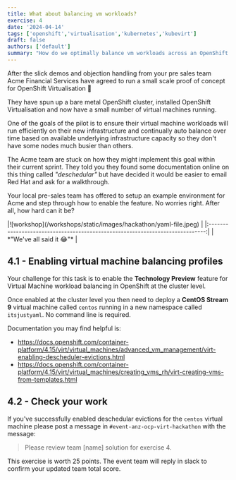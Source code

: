 ```yaml
---
title: What about balancing vm workloads?
exercise: 4
date: '2024-04-14'
tags: ['openshift','virtualisation','kubernetes','kubevirt']
draft: false
authors: ['default']
summary: "How do we optimally balance vm workloads across an OpenShift cluster?"
---
```


After the slick demos and objection handling from your pre sales team Acme Financial Services have agreed to run a small scale proof of concept for OpenShift Virtualisation 🎉

They have spun up a bare metal OpenShift cluster, installed OpenShift Virtualisation and now have a small number of virtual machines running.

One of the goals of the pilot is to ensure their virtual machine workloads will run efficiently on their new infrastructure and continually auto balance over time based on available underlying infrastructure capacity so they don't have some nodes much busier than others.

The Acme team are stuck on how they might implement this goal within their current sprint. They told you they found some documentation online on this thing called *"deschedular"* but have decided it would be easier to email Red Hat and ask for a walkthrough.

Your local pre-sales team has offered to setup an example environment for Acme and step through how to enable the feature. No worries right. After all, how hard can it be?

<Zoom>
|![workshop](/workshops/static/images/hackathon/yaml-file.jpeg)                 | 
|:-----------------------------------------------------------------------------:|
| *"We've all said it 😂"*                                                      |
</Zoom>


## 4.1 - Enabling virtual machine balancing profiles

Your challenge for this task is to enable the **Technology Preview** feature for Virtual Machine workload balancing in OpenShift at the cluster level.

Once enabled at the cluster level you then need to deploy a **CentOS Stream 9** virtual machine called `centos` running in a new namespace called `itsjustyaml`. No command line is required.

Documentation you may find helpful is:
- https://docs.openshift.com/container-platform/4.15/virt/virtual_machines/advanced_vm_management/virt-enabling-descheduler-evictions.html
- https://docs.openshift.com/container-platform/4.15/virt/virtual_machines/creating_vms_rh/virt-creating-vms-from-templates.html


## 4.2 - Check your work

If you've successfully enabled deschedular evictions for the `centos` virtual machine please post a message in `#event-anz-ocp-virt-hackathon` with the message:

> Please review team [name] solution for exercise 4.

This exercise is worth 25 points. The event team will reply in slack to confirm your updated team total score.
